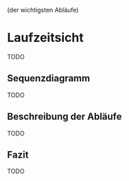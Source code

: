 (der wichtigsten Abläufe)

# Laufzeitsicht

TODO

## Sequenzdiagramm

TODO

## Beschreibung der Abläufe

TODO

## Fazit

TODO